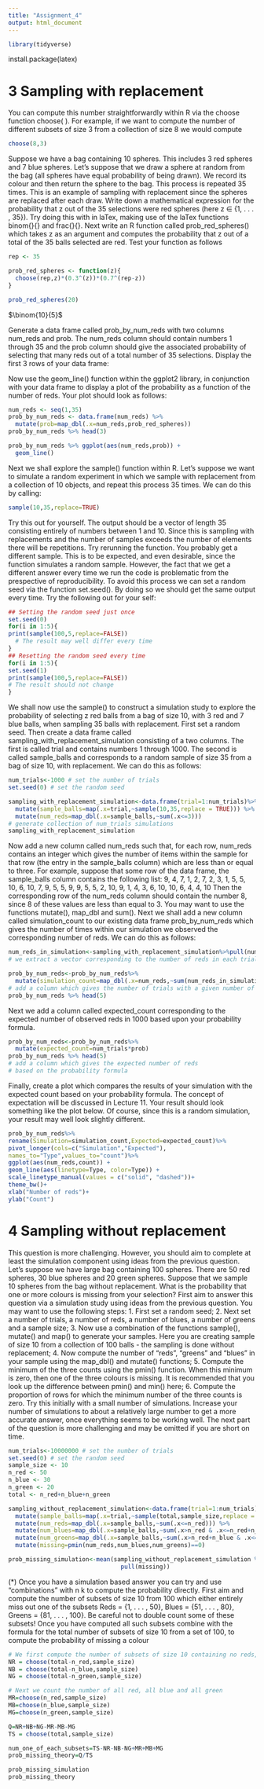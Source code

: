 ```yaml
---
title: "Assignment_4"
output: html_document
---
```

```r
library(tidyverse)
```
install.package(latex)

# 3 Sampling with replacement

You can compute this number straightforwardly within R via the choose function choose( ). For example,
if we want to compute the number of different subsets of size 3 from a collection of size 8 we would compute
```r
choose(8,3)
```
Suppose we have a bag containing 10 spheres. This includes 3 red spheres and 7 blue spheres.
Let’s suppose that we draw a sphere at random from the bag (all spheres have equal probability of being
drawn). We record its colour and then return the sphere to the bag. This process is repeated 35 times. This
is an example of sampling with replacement since the spheres are replaced after each draw.
Write down a mathematical expression for the probability that z out of the 35 selections were red spheres
(here z ∈ {1, . . . , 35}).
Try doing this with in laTex, making use of the laTex functions binom{}{} and frac{}{}.
Next write an R function called prob_red_spheres() which takes z as an argument and computes the
probability that z out of a total of the 35 balls selected are red.
Test your function as follows
```r
rep <- 35

prob_red_spheres <- function(z){
  choose(rep,z)*(0.3^(z))*(0.7^(rep-z))
}

prob_red_spheres(20)
```
$\binom{10}{5}$

Generate a data frame called prob_by_num_reds with two columns num_reds and prob. The num_reds
column should contain numbers 1 through 35 and the prob column should give the associated probability of
selecting that many reds out of a total number of 35 selections.
Display the first 3 rows of your data frame:

Now use the geom_line() function within the ggplot2 library, in conjunction with your data frame to
display a plot of the probability as a function of the number of reds. Your plot should look as follows:

```r
num_reds <- seq(1,35)
prob_by_num_reds <- data.frame(num_reds) %>%
  mutate(prob=map_dbl(.x=num_reds,prob_red_spheres))
prob_by_num_reds %>% head(3)

prob_by_num_reds %>% ggplot(aes(num_reds,prob)) +
  geom_line()
```

Next we shall explore the sample() function within R. Let’s suppose we want to simulate a random experiment in which we sample with replacement from a collection of 10 objects, and repeat this process 35 times.
We can do this by calling:

```r
sample(10,35,replace=TRUE)
```

Try this out for yourself. The output should be a vector of length 35 consisting entirely of numbers between 1
and 10. Since this is sampling with replacements and the number of samples exceeds the number of elements
there will be repetitions.
Try rerunning the function. You probably get a different sample. This is to be expected, and even desirable,
since the function simulates a random sample. However, the fact that we get a different answer every time
we run the code is problematic from the prespective of reproducibility. To avoid this process we can set a
random seed via the function set.seed(). By doing so we should get the same output every time. Try the
following out for your self:

```r
## Setting the random seed just once
set.seed(0)
for(i in 1:5){
print(sample(100,5,replace=FALSE))
  # The result may well differ every time
}
## Resetting the random seed every time
for(i in 1:5){
set.seed(1)
print(sample(100,5,replace=FALSE))
# The result should not change
}

```
We shall now use the sample() to construct a simulation study to explore the probability of selecting z red
balls from a bag of size 10, with 3 red and 7 blue balls, when sampling 35 balls with replacement.
First set a random seed. Then create a data frame called sampling_with_replacement_simulation consisting of a two columns. The first is called trial and contains numbers 1 through 1000. The second is
called sample_balls and corresponds to a random sample of size 35 from a bag of size 10, with replacement.
We can do this as follows:
```r
num_trials<-1000 # set the number of trials
set.seed(0) # set the random seed

sampling_with_replacement_simulation<-data.frame(trial=1:num_trials)%>%
  mutate(sample_balls=map(.x=trial,~sample(10,35,replace = TRUE))) %>%
  mutate(num_reds=map_dbl(.x=sample_balls,~sum(.x<=3)))
# generate collection of num_trials simulations
sampling_with_replacement_simulation
```

Now add a new column called num_reds such that, for each row, num_reds contains an integer which gives
the number of items within the sample for that row (the entry in the sample_balls column) which are less
than or equal to three. For example, suppose that some row of the data frame, the sample_balls column
contains the following list:
9, 4, 7, 1, 2, 7, 2, 3, 1, 5, 5, 10, 6, 10, 7, 9, 5, 5, 9, 9,
5, 5, 2, 10, 9, 1, 4, 3, 6, 10, 10, 6, 4, 4, 10
Then the corresponding row of the num_reds column should contain the number 8, since 8 of these values
are less than equal to 3. You may want to use the functions mutate(), map_dbl and sum().
Next we shall add a new column called simulation_count to our existing data frame prob_by_num_reds
which gives the number of times within our simulation we observed the corresponding number of reds. We
can do this as follows:

```r
num_reds_in_simulation<-sampling_with_replacement_simulation%>%pull(num_reds)
# we extract a vector corresponding to the number of reds in each trial

prob_by_num_reds<-prob_by_num_reds%>%
  mutate(simulation_count=map_dbl(.x=num_reds,~sum(num_reds_in_simulation==.x)))
# add a column which gives the number of trials with a given number of reds
prob_by_num_reds %>% head(5)
```
Next we add a column called expected_count corresponding to the expected number of observed reds in
1000 based upon your probability formula.

```r
prob_by_num_reds<-prob_by_num_reds%>%
  mutate(expected_count=num_trials*prob)
prob_by_num_reds %>% head(5)
# add a column which gives the expected number of reds
# based on the probability formula
```
Finally, create a plot which compares the results of your simulation with the expected count based on your
probability formula. The concept of expectation will be discussed in Lecture 11.
Your result should look something like the plot below. Of course, since this is a random simulation, your
result may well look slightly different.

```r
prob_by_num_reds%>%
rename(Simulation=simulation_count,Expected=expected_count)%>%
pivot_longer(cols=c("Simulation","Expected"),
names_to="Type",values_to="count")%>%
ggplot(aes(num_reds,count)) +
geom_line(aes(linetype=Type, color=Type)) +
scale_linetype_manual(values = c("solid", "dashed"))+
theme_bw()+
xlab("Number of reds")+
ylab("Count")
```
# 4 Sampling without replacement
This question is more challenging. However, you should aim to complete at least the simulation component
using ideas from the previous question.
Let’s suppose we have large bag containing 100 spheres. There are 50 red spheres, 30 blue spheres and 20
green spheres. Suppose that we sample 10 spheres from the bag without replacement.
What is the probability that one or more colours is missing from your selection?
First aim to answer this question via a simulation study using ideas from the previous question.
You may want to use the following steps:
1. First set a random seed;
2. Next set a number of trials, a number of reds, a number of blues, a number of greens and a sample
size;
3. Now use a combination of the functions sample(), mutate() and map() to generate your samples.
Here you are creating sample of size 10 from a collection of 100 balls - the sampling is done without
replacement;
4. Now compute the number of “reds”, “greens” and “blues” in your sample using the map_dbl() and
mutate() functions;
5. Compute the minimum of the three counts using the pmin() function. When this minimum is zero,
then one of the three colours is missing. It is recommended that you look up the difference between
pmin() and min() here;
6. Compute the proportion of rows for which the minimum number of the three counts is zero.
Try this initially with a small number of simulations. Increase your number of simulations to about a
relatively large number to get a more accurate answer, once everything seems to be working well.
The next part of the question is more challenging and may be omitted if you are short on time.

```r
num_trials<-10000000 # set the number of trials
set.seed(0) # set the random seed
sample_size <- 10
n_red <- 50
n_blue <- 30
n_green <- 20
total <- n_red+n_blue+n_green

sampling_without_replacement_simulation<-data.frame(trial=1:num_trials)%>%
  mutate(sample_balls=map(.x=trial,~sample(total,sample_size,replace = F))) %>%
  mutate(num_reds=map_dbl(.x=sample_balls,~sum(.x<=n_red))) %>%
  mutate(num_blues=map_dbl(.x=sample_balls,~sum(.x>n_red & .x<=n_red+n_blue))) %>%
  mutate(num_greens=map_dbl(.x=sample_balls,~sum(.x>n_red+n_blue & .x<=n_red+n_blue+n_green))) %>%
  mutate(missing=pmin(num_reds,num_blues,num_greens)==0) 

prob_missing_simulation<-mean(sampling_without_replacement_simulation %>%
                                pull(missing))

```

(*) Once you have a simulation based answer you can try and use “combinations” with n
k
to compute the
probability directly. First aim and compute the number of subsets of size 10 from 100 which either entirely
miss out one of the subsets Reds = {1, . . . , 50}, Blues = {51, . . . , 80}, Greens = {81, . . . , 100}. Be careful
not to double count some of these subsets! Once you have computed all such subsets combine with the
formula for the total number of subsets of size 10 from a set of 100, to compute the probability of missing a
colour

```r
# We first compute the number of subsets of size 10 containing no reds, no blues and no greens:
NR = choose(total-n_red,sample_size)
NB = choose(total-n_blue,sample_size)
NG = choose(total-n_green,sample_size)

# Next we count the number of all red, all blue and all green
MR=choose(n_red,sample_size)
MB=choose(n_blue,sample_size)
MG=choose(n_green,sample_size)

Q=NR+NB+NG-MR-MB-MG
TS = choose(total,sample_size)

num_one_of_each_subsets=TS-NR-NB-NG+MR+MB+MG
prob_missing_theory=Q/TS

prob_missing_simulation
prob_missing_theory
```

```r

```

```r

```


















